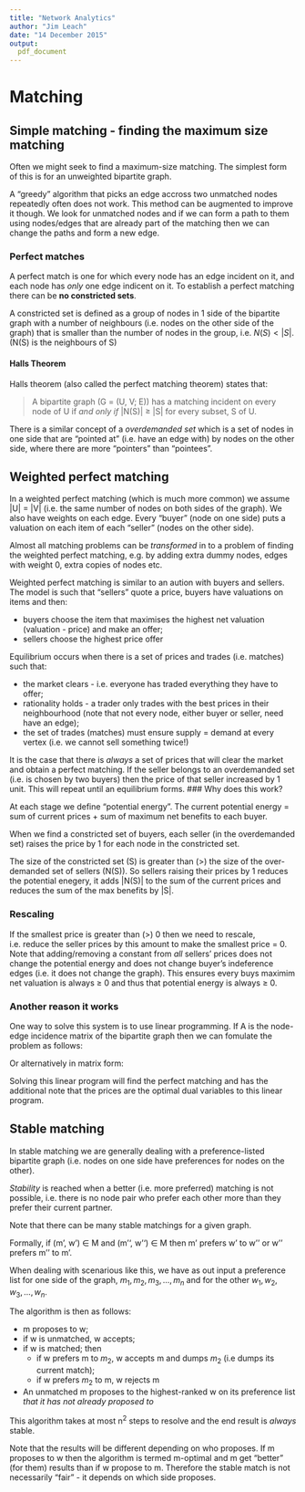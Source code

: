 ```yaml
---
title: "Network Analytics"
author: "Jim Leach"
date: "14 December 2015"
output:
  pdf_document
---
```


# Matching

## Simple matching - finding the maximum size matching

Often we might seek to find a maximum-size matching. The simplest form of this is for an unweighted bipartite graph.

A "greedy" algorithm that picks an edge accross two unmatched nodes repeatedly often does not work. This method can be augmented to improve it though. We look for unmatched nodes and if we can form a path to them using nodes/edges that are already part of the matching then we can change the paths and form a new edge. 

### Perfect matches

A perfect match is one for which every node has an edge incident on it, and each node has _only_ one edge indicent on it. To establish a perfect matching there can be __no constricted sets__.

A constricted set is defined as a group of nodes in 1 side of the bipartite graph with a number of neighbours (i.e. nodes on the other side of the graph) that is smaller than the number of nodes in the group, i.e. $N(S) < |S|$. (N(S) is the neighbours of S)

#### Halls Theorem

Halls theorem (also called the perfect matching theorem) states that:

> A bipartite graph (G = (U, V; E)) has a matching incident on every node of U if _and only if_ |N(S)| $\geq$ |S| for every subset, S of U.

There is a similar concept of a _overdemanded set_ which is a set of nodes in one side that are "pointed at" (i.e. have an edge with) by nodes on the other side, where there are more "pointers" than "pointees".

## Weighted perfect matching

In a weighted perfect matching (which is much more common) we assume |U| = |V| (i.e. the same number of nodes on both sides of the graph). We also have weights on each edge. Every "buyer" (node on one side) puts a valuation on each item of each "seller" (nodes on the other side).

Almost all matching problems can be _transformed_ in to a problem of finding the weighted perfect matching, e.g. by adding extra dummy nodes, edges with weight 0, extra copies of nodes etc.

Weighted perfect matching is similar to an aution with buyers and sellers. The model is such that "sellers" quote a price, buyers have valuations on items and then:

* buyers choose the item that maximises the highest net valuation (valuation - price) and make an offer;
* sellers choose the highest price offer

Equilibrium occurs when there is a set of prices and trades (i.e. matches) such that:

* the market clears - i.e. everyone has traded everything they have to offer;
* rationality holds - a trader only trades with the best prices in their neighbourhood (note that not every node, either buyer or seller, need have an edge);
* the set of trades (matches) must ensure supply = demand at every vertex (i.e. we cannot sell something twice!)

It is the case that there is _always_ a set of prices that will clear the market and obtain a perfect matching. If the seller belongs to an overdemanded set (i.e. is chosen by two buyers) then the price of that seller increased by 1 unit. This will repeat until an equilibrium forms. 
### Why does this work?

At each stage we define "potential energy". The current potential energy = sum of current prices + sum of maximum net benefits to each buyer. 

When we find a constricted set of buyers, each seller (in the overdemanded set) raises the price by 1 for each node in the constricted set. 

The size of the constricted set (S) is greater than (>) the size of the over-demanded set of sellers (N(S)). So sellers raising their prices by 1 reduces the potential enegery, it adds |N(S)| to the sum of the current prices and reduces the sum of the max benefits by |S|. 

### Rescaling

If the smallest price is greater than (>) 0 then we need to rescale, i.e. reduce the seller prices by this amount to make the smallest price = 0. Note that adding/removing a constant from _all_ sellers' prices does not change the potential energy and does not change buyer's indeference edges (i.e. it does not change the graph). This ensures every buys maximim net valuation is always $\geq$ 0 and thus that potential energy is always $\geq$ 0. 

### Another reason it works

One way to solve this system is to use linear programming. If A is the node-edge incidence matrix of the bipartite graph then we can fomulate the problem as follows:

\begin{equation*}
\begin{split}
\max \sum_{i, j} v_{ij} x_{ij} \\
s.t\\
\sum_i x_{ij} = 1 \\
\sum_j x_{ij} = 1 \\
x_{ij} \geq 0
\end{split}
\end{equation*}

Or alternatively in matrix form:

\begin{equation*}
\begin{split}
\max v^Tx \\
s.t\\
Ax = 1
x \geq 0
\end{split}
\end{equation*}

Solving this linear program will find the perfect matching and has the additional note that the prices are the optimal dual variables to this linear program. 

## Stable matching

In stable matching we are generally dealing with a preference-listed bipartite graph (i.e. nodes on one side have preferences for nodes on the other). 

_Stability_ is reached when a better (i.e. more preferred) matching is not possible, i.e. there is no node pair who prefer each other more than they prefer their current partner.

Note that there can be many stable matchings for a given graph. 

Formally, if (m', w') $\in$ M and (m'', w'') $\in$ M then m' prefers w' to w'' or w'' prefers m'' to m'.

When dealing with scenarious like this, we have as out input a preference list for one side of the graph, ${m_1, m_2, m_3, ..., m_n}$ and for the other ${w_1, w_2, w_3, ..., w_n}$. 

The algorithm is then as follows:

* m proposes to w;
* if w is unmatched, w accepts;
* if w is matched; then
    * if w prefers m to $m_2$, w accepts m and dumps $m_2$ (i.e dumps its current match);
    * if w prefers $m_2$ to m, w rejects m
* An unmatched m proposes to the highest-ranked w on its preference list _that it has not already proposed to_

This algorithm takes at most n^2^ steps to resolve and the end result is _always_ stable.

Note that the results will be different depending on who proposes. If m proposes to w then the algorithm is termed m-optimal and m get "better" (for them) results than if w propose to m. Therefore the stable match is not necessarily "fair" - it depends on which side proposes. 